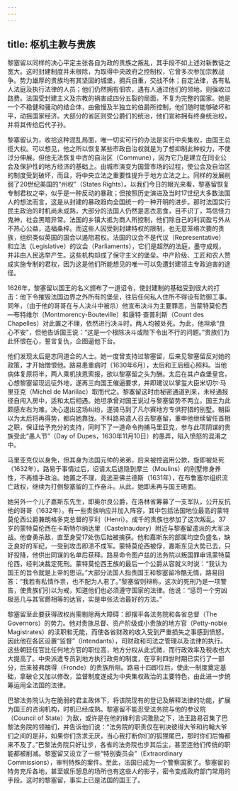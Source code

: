 ```yaml
---
---
---
```

title: 枢机主教与贵族
---




黎塞留以同样的决心平定主张各自为政的贵族之叛乱，其手段不如上述对新教徒之宽大。这时封建制度并未根除，为取得中央政府之控制权，它曾多次参加宗教战争。势力雄厚的贵族均有其坚固的城堡，拥兵自重，交战不休；自定法律，各有私人法庭及执行法律的人员；他们仍然拥有佃农，遇有人通过他们的领地，则强收过路费。法国受封建主义及宗教的祸害成四分五裂的局面，不复为完整的国家。她是一个不稳健和骚动的结合体，由傲慢及半独立的伯爵所控制，他们随时能够破坏和平，动摇国家经济。大部分的省区则受公爵们的统治，他们宣称拥有终身统治权，并将其传给后代子孙。

黎塞留认为，收拾这种混乱局面，唯一切实可行的办法是实行中央集权，由国王总揽大权。可以想见，他之所以恢复某些市政自治权就是为了想抑制此种权力，不使过分伸展。但他无法恢复中古的自治区（Commune），因为它乃是建立在同业公会及保护性的地方经济的基础上。由城市演变为国营市场的过程，使公会及自治区的制度受到破坏，而且，将中央立法之重要性提升于地方立法之上。同样的发展削弱了20世纪美国的“州权”（States Rights）。以我们今日的眼光来看，黎塞留恢复专制君权之举，似乎是一种反动的暴政；但按照历史演进及当时17世纪大多数法国人的想法而言，这是从封建的暴政趋向全国统一的一种开明的进步。那时法国实行民主政治的时机尚未成熟，大部分的法国人仍然是恶衣恶食，目不识丁，笃信怪力鬼神，社会黑暗异常。法国的乡镇大抵为商人所控制，他们除自己的利润盈亏外从不热心公益，造福桑梓。而这些人因受到封建特权的限制，也无意笼络次要的贵族，组织类似英国的国会以遏阻君权。法国的议会不是代议（Representative）和立法（Legislative）的议会（Parliaments），它们是超然的法庭，墨守成规，并非由人民选举产生。这些机构却成了保守主义的堡垒。中产阶级、工匠和农人赞成实施专制的君权，因为这是他们所能想见的唯一可以免遭封建领主专政迫害的途径。

1626年，黎塞留以国王的名义颁布了一道诏令，使封建制的基础受到很大的打击：他下令摧毁法国边界之外所有的堡垒，往后任何私人住所不得设有防御工事。同年，（由于他的哥哥在与人决斗中被杀）他宣布决斗为主要罪恶，当蒙特莫伦西—布特维尔（Montmorency-Bouteville）和康特·查普利斯（Count des Chapelles）对此置之不理，依然进行决斗时，两人均被处死。为此，他坦承“良心不安”，但他告诉国王说：“这是一个根除决斗或陛下令出不行的问题。”贵族们为此怀恨在心，誓言复仇，企图逼他下台。

他们发现太后是志同道合的人士。她一度曾支持过黎塞留，后来见黎塞留反对她的政策，才开始憎恨他。路易患重病时（1630年6月），太后和王后细心照料。当他病体复原将半，两人乘机挟恩索报，欲以黎塞留之头为酬。太后在其卢森堡皇宫，心想黎塞留现远征外地，遂再三向国王催逼要求，并即建议以掌玺大臣米切尔·马里亚克（Michel de Marillac）取而代之。黎塞留这时由秘密通道到来，未经通报径自闯入房中，适和太后相遇。她坦承曾对国王说过与黎塞留势不两立。国王为此颇感左右为难，决心退出这场纠纷，遂骑马到了凡尔赛地方专供狩猎的别墅。朝臣以为太后将再得势，都向她靠拢。不料路易遣人召去黎塞留，重申他继续留任首相之职，保证给予充分的支持，同时下了一道命令拘捕马里亚克，参与此项阴谋的贵族受此“愚人节”（Day of Dupes，1630年11月10日）的愚弄，陷入愤怒的混淆之中。

马里亚克仅以身免，但其身为法国元帅的弟弟，后来被控盗用公款，旋即被处死（1632年）。路易于事情过后，诏请太后退隐到摩兰（Moulins）的别墅修身养性，不再插手政治。她置之不理，竟逃至佛兰德斯（1631年），在布鲁塞尔组织流亡政权，继续为打倒黎塞留的工作奋斗。从此，她即未再与国王晤面。

她另外一个儿子嘉斯东先生，即奥尔良公爵，在洛林省筹募了一支军队，公开反抗他的哥哥（1632年）。有一些贵族响应并加入阵容，其中包括法国地位最高的蒙特莫伦西公爵兼朗格多克总督的亨利（Henri）。成千的贵族也参加了这次叛乱。37岁的蒙特莫伦西在卡斯特尔纳达里（Castelnaudary）附近与黎塞留遣派的大军决战。他奋勇杀敌，直至身受17处伤后始被擒获。他和嘉斯东的部属均空负盛名，缺乏良好的军纪，一受到攻击即溃不成军。蒙特莫伦西被俘，嘉斯东见大势已去，只好投降，他供出同谋的名单后获释。路易命令图卢兹的法务院以叛国罪审讯蒙特莫伦西，经判决裁定死刑。蒙特莫伦西王族的最后一个公爵从容就义时说：“我认为国王的旨令就是上帝的恩诏。”大部分法国人指责国王和黎塞留冷酷无情，路易回答：“我若有私情作祟，也不配为人君了。”黎塞留则辩称，这次的死刑乃是一项警告，使贵族们引以为戒，知道他们也必须遵守国家的法律。他说：“惩罚一个穷凶极恶几与其官爵相等的达官，实是申张法治最好的方法。”

黎塞留至此要获得政权尚需剔除两大障碍：即摆平各法务院和各省总督（The Governors）的势力。他对贵族总督、资产阶级或小贵族的地方官（Petty-noble Magistrates）的渎职和无能，而使各省财政的收入受到严重损失之事感到愤怒，因此他在各区设置“监督”（Intendants），司财政和司法之管理以及法律的执行。这些朝廷任官比任何地方官的职位高，地方分权从此式微，而行政效率及税收也大大提高了。中央派遣专员到地方执行政务的制度，在亨利四世时期已实行了一部分，后来被弗朗得（Fronde）的贵族所阻。路易十四即位后，使此一制度奠定基础，拿破仑又加以修改，监督制度遂成为中央集权政治的主要特色，由此进一步统筹运用全法国的法律。

巴黎法务院认为在脆弱的君主政体下，将该院现有的登记及解释法律的功能，扩展为国王的咨询机构，时机已经成熟。黎塞留不能忍受法务院与他的参议院（Council of State）为敌，或许是在他的锋利言词激励之下，法王路易召集了巴黎法务院的领袖们，并告诉他们说：“法务院的职责仅在判决彼得大爷和约翰大爷们之间的是非，如果你们贪求无厌，当心我打断你们的狐狸尾巴，那时你们后悔都来不及了。”巴黎法务院只好让步，各省的法务院也步其后尘，甚至连他们传统的职能都被削减。黎塞留又设立了一些“特别委员会”（Extraordinary Commissions），审判特殊的案件。至此，法国已成为一个警察国家了。黎塞留的特务充斥各地，甚至娱乐憩息的场所也有这些人的影子，密令变成政府部门常用的手段。这时的黎塞留，事实上已是法国的国王了。
